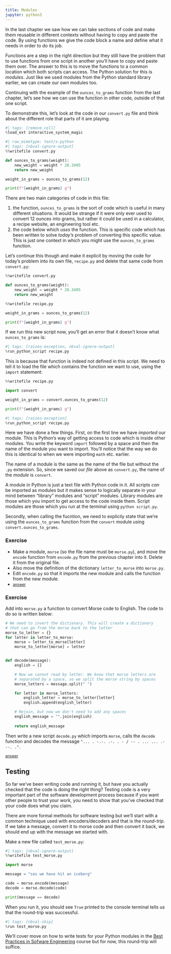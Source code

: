 ```yaml
---
title: Modules
jupyter: python3
---
```



In the last chapter we saw how we can take sections of code and make them reusable in different contexts without having to copy and paste the code. By using functions we give the code block a name and define what it needs in order to do its job.

Functions are a step in the right direction but they still have the problem that to use functions from one script in another you'll have to copy and paste them over. The answer to this is to move the functions to a common location which both scripts can access. The Python solution for this is *modules*. Just like we used modules from the Python standard library earlier, we can create our own modules too.

Continuing with the example of the `ounces_to_grams` function from the last chapter, let's see how we can use the function in other code, outside of that one script.

To demonstrate this, let's look at the code in our `convert.py` file and think about the different role that parts of it are playing.


```python
#| tags: [remove_cell]
%load_ext interactive_system_magic
```

```python
#| raw_mimetype: text/x-python
#| tags: [nbval-ignore-output]
%%writefile convert.py

def ounces_to_grams(weight):
    new_weight = weight * 28.3495
    return new_weight

weight_in_grams = ounces_to_grams(12)

print(f"{weight_in_grams} g")
```

There are two main categories of code in this file:

1. the function, `ounces_to_grams` is the sort of code which is useful in many different situations. It would be strange if it were only ever used to convert $12$ ounces into grams, but rather it could be used in a calculator, a recipe website, an engineering tool etc.
2. the code below which *uses* the function. This is specific code which has been written to solve *today's* problem of converting this specific value. This is just one context in which you might use the `ounces_to_grams` function.

Let's continue this though and make it explicit by moving the code for today's problem into its own file, `recipe.py` and delete that same code from `convert.py`:

```python
%%writefile convert.py

def ounces_to_grams(weight):
    new_weight = weight * 28.3495
    return new_weight
```

```python
%%writefile recipe.py

weight_in_grams = ounces_to_grams(12)

print(f"{weight_in_grams} g")
```

If we run this new script now, you'll get an error that it doesn't know what `ounces_to_grams` is:

```python
#| tags: [raises-exception, nbval-ignore-output]
%run_python_script recipe.py
```

This is because that function is indeed not defined in this script. We need to tell it to load the file which contains the function we want to use, using the `import` statement:

```python
%%writefile recipe.py

import convert

weight_in_grams = convert.ounces_to_grams(12)

print(f"{weight_in_grams} g")
```

```python
#| tags: [raises-exception]
%run_python_script recipe.py
```

Here we have done a few things. First, on the first line we have *imported* our module. This is Python's way of getting access to code which is inside other modules. You write the keyword `import` followed by a space and then the name of the module you want to import. You'll notice that the way we do this is identical to when we were importing `math` etc. earlier.

The name of a module is the same as the name of the file but without the `.py` extension. So, since we saved our *file* above as `convert.py`, the name of the *module* is `convert`.

A module in Python is just a text file with Python code in it. All scripts *can* be imported as modules but it makes sense to logically separate in your mind between "library" modules and "script" modules. Library modules are those which you import to get access to the code inside them. Script modules are those which you run at the terminal using `python script.py`.

Secondly, when calling the fucntion, we need to explicily state that we're using the `ounces_to_grams` function from the `convert` module using `convert.ounces_to_grams`.

### Exercise

- Make a module, `morse` (so the file name must be `morse.py`), and move the `encode` function from `encode.py` from the previous chapter  into it. Delete it from the original file.
- Also move the definition of the dictionary `letter_to_morse` into `morse.py`.
- Edit `encode.py` so that it imports the new module and calls the function from the new module.
- [<small>answer</small>](answer_morse_module_encode.ipynb)

### Exercise

Add into `morse.py` a function to convert Morse code to English. The code to do so is written below:

```python
# We need to invert the dictionary. This will create a dictionary
# that can go from the morse back to the letter
morse_to_letter = {}
for letter in letter_to_morse:
    morse = letter_to_morse[letter]
    morse_to_letter[morse] = letter


def decode(message):
    english = []

    # Now we cannot read by letter. We know that morse letters are
    # separated by a space, so we split the morse string by spaces
    morse_letters = message.split(" ")

    for letter in morse_letters:
        english_letter = morse_to_letter[letter]
        english.append(english_letter)

    # Rejoin, but now we don't need to add any spaces
    english_message = "".join(english)
    
    return english_message
```

Then write a new script `decode.py` which imports `morse`, calls the `decode` function and decodes the message `"... . -.-. .-. . - / -- . ... ... .- --. ."`.

[<small>answer</small>](answer_morse_module_decode.ipynb)

## Testing

So far we've been writing code and running it, but have you actually checked that the code is doing the right thing? Testing code is a very important part of the software development process because if you want other people to trust your work, you need to show that you've checked that your code does what you claim.

There are more formal methods for software testing but we'll start with a common technique used with encoders/decoders and that is the *round-trip*. If we take a message, convert it to morse code and then convert it back, we should end up with the message we started with.

Make a new file called `test_morse.py`:

```python
#| tags: [nbval-ignore-output]
%%writefile test_morse.py

import morse

message = "sos we have hit an iceberg"

code = morse.encode(message)
decode = morse.decode(code)

print(message == decode)
```

When you run it, you should see `True` printed to the console terminal tells us that the round-trip was successful.

```python
#| tags: [nbval-skip]
%run test_morse.py
```

We'll cover move on how to write tests for your Python modules in the [Best Practices in Sofware Engineering](https://milliams.com/courses/software_engineering_best_practices/) course but for now, this round-trip will suffice.

